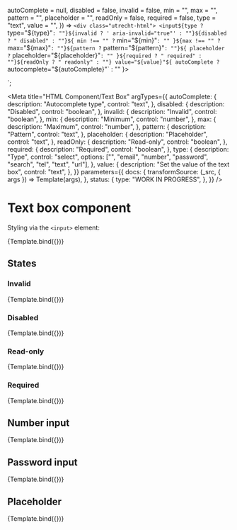 <!--
@license EUPL-1.2
Copyright (c) 2021 Robbert Broersma
-->


  autoComplete = null,
  disabled = false,
  invalid = false,
  min = "",
  max = "",
  pattern = "",
  placeholder = "",
  readOnly = false,
  required = false,
  type = "text",
  value = "",
}) =>
  `<div class="utrecht-html">
  <input${type ? ` type="${type}"` : ""}${invalid ? ' aria-invalid="true"' : ""}${disabled ? " disabled" : ""}${
    min !== "" ? ` min="${min}"` : ""
  }${max !== "" ? ` max="${max}"` : ""}${pattern ? ` pattern="${pattern}"` : ""}${
    placeholder ? ` placeholder="${placeholder}"` : ""
  }${required ? " required" : ""}${readOnly ? " readonly" : ""} value="${value}"${
    autoComplete ? ` autocomplete="${autoComplete}"` : ""
  }>
</div>`;

<Meta
  title="HTML Component/Text Box"
  argTypes={{
    autoComplete: {
      description: "Autocomplete type",
      control: "text",
    },
    disabled: {
      description: "Disabled",
      control: "boolean",
    },
    invalid: {
      description: "Invalid",
      control: "boolean",
    },
    min: {
      description: "Minimum",
      control: "number",
    },
    max: {
      description: "Maximum",
      control: "number",
    },
    pattern: {
      description: "Pattern",
      control: "text",
    },
    placeholder: {
      description: "Placeholder",
      control: "text",
    },
    readOnly: {
      description: "Read-only",
      control: "boolean",
    },
    required: {
      description: "Required",
      control: "boolean",
    },
    type: {
      description: "Type",
      control: "select",
      options: ["", "email", "number", "password", "search", "tel", "text", "url"],
    },
    value: {
      description: "Set the value of the text box",
      control: "text",
    },
  }}
  parameters={{
    docs: {
      transformSource: (_src, { args }) => Template(args),
    },
    status: {
      type: "WORK IN PROGRESS",
    },
  }}
/>

# Text box component

Styling via the `<input>` element:

<Canvas>
  <Story
    name="Text box"
    args={{
      autoComplete: "",
      disabled: false,
      invalid: false,
      min: "",
      max: "",
      pattern: "",
      readOnly: false,
      required: false,
      type: "text",
      value: "The Quick Brown Fox Jumps Over The Lazy Dog",
    }}
  >
    {Template.bind({})}
  </Story>
</Canvas>

<ArgsTable story="Text box" />

## States

### Invalid

<Canvas>
  <Story
    name="Invalid text box"
    args={{
      invalid: true,
      value: "The Quick Brown Fox Jumps Over The Lazy Dog",
    }}
  >
    {Template.bind({})}
  </Story>
</Canvas>

### Disabled

<Canvas>
  <Story
    name="Disabled text box"
    args={{
      disabled: true,
      value: "The Quick Brown Fox Jumps Over The Lazy Dog",
    }}
  >
    {Template.bind({})}
  </Story>
</Canvas>

### Read-only

<Canvas>
  <Story
    name="Read-only text box"
    args={{
      readOnly: true,
      value: "The Quick Brown Fox Jumps Over The Lazy Dog",
    }}
  >
    {Template.bind({})}
  </Story>
</Canvas>

### Required

<Canvas>
  <Story
    name="Required text box"
    args={{
      required: true,
      value: "The Quick Brown Fox Jumps Over The Lazy Dog",
    }}
  >
    {Template.bind({})}
  </Story>
</Canvas>

## Number input

<Canvas>
  <Story
    name="Number input"
    args={{
      min: 0,
      value: "42",
      max: 100,
      type: "number",
    }}
  >
    {Template.bind({})}
  </Story>
</Canvas>

## Password input

<Canvas>
  <Story
    name="Password input"
    args={{
      autoComplete: "current-password",
      required: true,
      value: "very$ecret2021",
      type: "password",
    }}
  >
    {Template.bind({})}
  </Story>
</Canvas>

## Placeholder

<Canvas>
  <Story
    name="Textbox with placeholder"
    args={{
      placeholder: "The Quick Brown Fox Jumps Over The Lazy Dog",
    }}
  >
    {Template.bind({})}
  </Story>
</Canvas>

